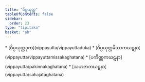 ```yaml
---
title: "ဝိပ္ပယုတ္တ"
tableOfContents: false
sidebar:
  order: 23
type: "tipitaka"
basket: "ab"
---
```



<DynamicBreadcrumb />



<TableOfContents>
* [ဝိပ္ပယုတ္တဒုက](vippayutta/vippayuttaduka)
* [ဝိပ္ပယုတ္တမိဿကဃဋနာ](vippayutta/vippayuttamissakaghatana)
* [ပကိဏ္ဏကဃဋနာ](vippayutta/pakinnakaghatana)
* [သဟဇာတဃဋနာ](vippayutta/sahajataghatana)
</TableOfContents>